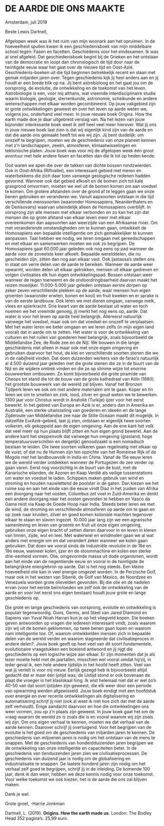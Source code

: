 
# DE AARDE DIE ONS MAAKTE


Amsterdam, juli 2019



Beste Lewis Dartnell,



Afgelopen week was ik het ruim van mijn woonark aan het opruimen. In de hoeveelheid spullen kwam ik een geschiedenisboek van mijn middelbare school tegen: Fasen en facetten. Geschiedenis voor het eindexamen. Ik was al snel afgeleid. Dat geschiedenisboek begint bij de Grieken en het ontstaan van de democratie en loopt dan chronologisch de tijd door naar de twintigste eeuw waar het gaat over de nieuwe tijd en Oost-Azië. Geschiedenis-boeken uit die tijd beginnen betrekkelijk recent en slaan met gemak miljarden jaren over. Tegen geschiedenis kijk jij heel anders aan en jij houdt er een brede blik op na. Jij bent astrobioloog en het gaat jou om de oorsprong, de evolutie, de ontwikkeling en de toekomst van het leven. Astrobiologie is een, voor mij althans, wat vreemde interdisciplinaire studie waarin biologie, geologie, sterrenkunde, astronomie, scheikunde en andere wetenschappen met elkaar worden gecombineerd. Op jouw vakgebied zijn er grote ontwikkelingen geweest en over het leven op aarde weten we, volgens jou, onderhand veel meer. In jouw nieuwe boek Origins. How the earth made doe je daar uitgebreid verslag van. Na het lezen van jouw bijzonder interessante boek weet ik zelf heel veel meer hierover. Wat jij ons in jouw nieuwe boek laat zien is dat wij eigenlijk kind zijn van de aarde en dat die aarde ons gemaakt heeft tot wie wij zijn. Jij bent duidelijk: om onszelf te begrijpen, moeten we de geschiedenis van onze planeet kennen met z’n landschappen, zeeën, atmosferen, klimaatwisselingen en tektonische platen. Jouw boek was voor mij de afgelopen week één groot avontuur met hele andere fasen en facetten dan die ik tot op heden kende. 

 

Ooit waren we apen die over de takken van dichte bossen rondzwierden. Ook in Oost-Afrika (Riftvallei), een interessant gebied met meren en waterbekkens die zich daar toen vanwege geologische redenen hadden gevormd. Wanneer ook dat gebied afkoelt en de bomen zich tot kale grasgrond omvormen, moeten we wel uit de bomen komen om aan voedsel te komen. Om grotere afstanden over de grond af te leggen gaan we onze benen gebruiken en veranderen we. Vanuit aapsoorten ontstaan in die tijd verschillende menssoorten (waaronder Homosapiens, Neanderthalers en de Denisovans) waarvan uiteindelijk alleen de Homosapiens overblijft. In oorsprong zijn alle mensen met elkaar verbonden en zo kan het zijn dat mensen die op grote afstand van elkaar leven meer met elkaar overeenkomen dan aapsoorten aan weerzijde van een Afrikaanse rivier. Om met veranderende omstandigheden om te kunnen gaan, ontwikkelt de Homosapiens een bepaalde intelligentie om zich gemakkelijker te kunnen aanpassen. Taal hebben we nodig, we leren omgaan met gereedschappen en met elkaar en samenwerken moeten we ook zo begrijpen. De Homosapiens gaat 60.000 jaar geleden ook nog eens op pad wanneer de aarde voor de zoveelste keer afkoelt. Bepaalde werelddelen, die nu gescheiden zijn, zitten dan nog aan elkaar vast. Ook ijsmassa’s stellen ons in staat om verre delen van de aarde te bereiken. Wanneer de aarde weer opwarmt, worden delen uit elkaar getrokken, mensen uit elkaar gedreven en volgen civilisaties elk hun eigen ontwikkelingspad. Bossen ontstaan weer wanneer de regen toeneemt en de ondoordringbaarheid daarvan maakt het reizen moeilijker. 11.000-5.000 jaar geleden ontstaan eerste dorpen op zeker zeven verschillende plekken op de aarde, waar mensen hun eigen groenten (waaronder erwten, bonen en kool) en fruit kweken en er sprake is van de eerste landbouw. Ook leren we met dieren omgaan, vanwege melk, vlees en spierkracht. Drie kwart van de aarde bestaat uit water en toch noemen we het vreemde genoeg, jij merkt het nog eens op, aarde. Dat water is voor het leven op aarde heel belangrijk. Allereerst natuurlijk vanwege het voedsel, maar ook om dat voedsel en onszelf te verplaatsen. Met het water leren we beter omgaan en we leren zelfs (in mijn eigen land vooral) dat in aarde om te zetten. Het water is voor de ontwikkeling van culturen en het ruilen van goederen heel belangrijk, zoals bijvoorbeeld de Middellandse Zee, de Rode zee en de Nijl. We bouwen in die lange geschiedenis niet alleen in maar ook met onze eigen omgeving en gebruiken daarvoor het hout, de klei en verschillende soorten stenen die we in de nabijheid vinden. Dat doen duizenden werkers van de farao’s natuurlijk al 4.500 duizend jaar geleden met die grote stenen die ze in de buurt van de Nijl en de wijdere omtrek vinden en die ze op slimme wijze tot enorme bouwwerken ombouwen. Zo komt bijvoorbeeld die grote piramide van Cheops tot stand die tot de bouw van de grote kathedraal van Köln (1880) het grootste bouwwerk van de wereld zal blijven. Vanaf het Bronzen Tijdperk leren we ook om met andere materialen om te gaan. Koper en tin leren we om te smelten en zink, lood, zilver en goud weten we te bewerken. 1300 jaar voor Christus wordt in Anatolië (Turkije) ijzer voor het eerst bewerkt. In het gebied van Europa en Azië is er, anders dan in Amerika en Australië, een sterke uitwisseling van goederen en ideeën en de lange Zijderoute van Middellandse zee naar de Stille Oceaan maakt dit mogelijk. In datzelfde EurAzië-gebied, laat jij zien, ontstaan er eigenlijk twee soorten volkeren, elk gekoppeld aan de eigen omgeving. Aan de ene kant het volk dat veel meer op hun plaats blijft zitten en hun eigen grond bewerkt. Aan de andere kant het steppenvolk dat vanwege hun omgeving (grasland, hoge temperatuursverschillen en dergelijk) genoodzaakt is een nomadisch bestaan te leiden. Die twee soorten volkeren gaan regelmatig met elkaar op de vuist; of dat nu de Hunnen zijn ten opzichte van het Romeinse Rijk of de Mogols met het landbouwvolk in India en China. Vanaf de 15e eeuw leren we de wereld verder ontdekken wanneer de Portugezen de zee verder op gaan varen. Eerst nog voorzichtig in de buurt van de kust, met de Kanarische eilanden, de Azoren en Kaap Verdië als veilige tussenstations om water en voedsel te laden. Schippers maken gebruik van wind en stroming en houden nauwlettend de poolster in de gaten. Dan kiezen we het ruime sop en aan het einde van die eeuw vindt Diaz in het zuiden van Afrika een doorgang naar het oosten, Columbus zet voet in Zuid-Amerika en denkt een andere doorgang naar het oosten gevonden te hebben en Vasco da Gama reist via Kaap de Goede Hoop naar India. Steeds beter leren we met de wind, de stroming en verschillende atmosferen op aarde om te gaan en op zoek naar kruiden, zilver en goed komen koloniale machten tegenover elkaar te staan en slaven ingezet. 10.000 jaar lang zijn we een agrarische samenleving en leven van groente en fruit uit onze eigen omgeving, gebruiken onze eigen kracht of zetten dieren daarvoor in en leven in kleren van linnen, zijde, wol en leer. Met waterwiel en windmolen gaan we al wat anders met energie om en dat verandert zeker wanneer we kolen gaan gebruiken. Dat doen we vooral sinds de Industriële revolutie in de 18e en 19e eeuw, wanneer kolen, ijzer en de stoommachine en kolen een sterke drie-eenheid vormen. Olie, omgevormde massa uit dode organismen, wordt aan het einde van de negentiende eeuw en vooral in de twintigste de belangrijkste energiebron op aarde. Dat is het nog steeds. Een kleine hoeveelheid olie kan in veel energie omgezet worden. In de Perzische Golf, maar ook in het westen van Siberië, de Golf van Mexico, de Noordzee en Venezuela worden grote olievelden gevonden. Bij die olie en de nadelen ervan (voor het eerste beïnvloeden we zelf ook de ontwikkeling van de aarde en voor het eerst ons eigen bestaan) houdt jouw grote en lange geschiedenis op.



Die grote en lange geschiedenis van oorsprong, evolutie en ontwikkeling is populair tegenwoordig. Guns, Germs, and Steel van Jared Diamond en Sapiens van Yuval Noah Harrari kun je op het vliegveld kopen. Die boeken geven antwoorden op vragen die iedereen interessant vindt, zoals waarom zijn wij uit de bomen geklommen, op twee benen gaan lopen en waarom nam intelligentie toe. Of, waarom ontwikkelden mensen zich in bepaalde delen van de wereld verder en waarom stagneerde dat civilisatieproces in andere delen?. Jouw boek geeft op heel veel van dit soort fundamentele, evolutionaire vraagstukken een boeiend antwoord en jij rijgt die geschiedenis op een logische wijze aan elkaar. Er zijn momenten dat je als lezer moeite hebt met de jaartallen, misschien wel vooral omdat hij/zij, in ieder geval ik, een hele andere tijdslijn in het hoofd heeft zitten. Veel van wat jij vertelt is voor mij nieuw. Eerlijk gezegd heb ik bijvoorbeeld altijd gedacht dat er maar één ijstijd was; de IJstijd stond er ook bovenaan de plaat die vroeger in het klaslokaal hing. Ik wist helemaal niet dat er wel zo’n 40-50 van dat soort ijstijden zijn geweest, die elk weer door een periode van opwarming werden afgewisseld. Jouw boek eindigt met een hoofdstuk over energie en over recente ontwikkelingen als digitalisering en automatisering schrijf jij niet (ook al weet ik niet hoe zich dat met de aarde zelf verhoudt). Enige aandacht daarvoor en hoe die ontwikkelingen ons weer vormen, zou op z’n plaats zijn geweest. In jouw boek gaat het om de vraag waarom de wereld zo is zoals die is en vooral waarom wij zijn zoals wij zijn. Om ons eigen verhaal te kennen, moeten we dat verhaal van de aarde kennen. Daarover schrijf jij overtuigend. Voor het begrijpen van de evolutie is het goed om de geschiedenis van miljarden jaren te kennen. De geschiedenis van miljoenen jaren is nodig om het ontstaan van de mens te snappen. Met de geschiedenis van honderdduizenden jaren begrijpen we de ontwikkeling van onze intelligentie en capaciteiten beter. In de geschiedenis van tienduizenden jaren zien we civilisatieprocessen. De geschiedenis van duizend jaar is nodig om de globalisering en industrialisatie te snappen. De laatste honderd jaren zijn nodig om het verhaal zelf goed te begrijpen, schrijf jij in de inleiding. De komende 100 jaar, denk ik dan weer, hebben we deze kennis nodig voor onze toekomst. Voor welke toekomst we ook kiezen, het is de aarde die ons zal blijven maken.



Dank je wel.



Grote groet, -Harrie Jonkman



Dartnell, L. (2019). **Origins. How the earth made us**. London: The Bodley Head 352 pagina’s. 25,99 euro.



